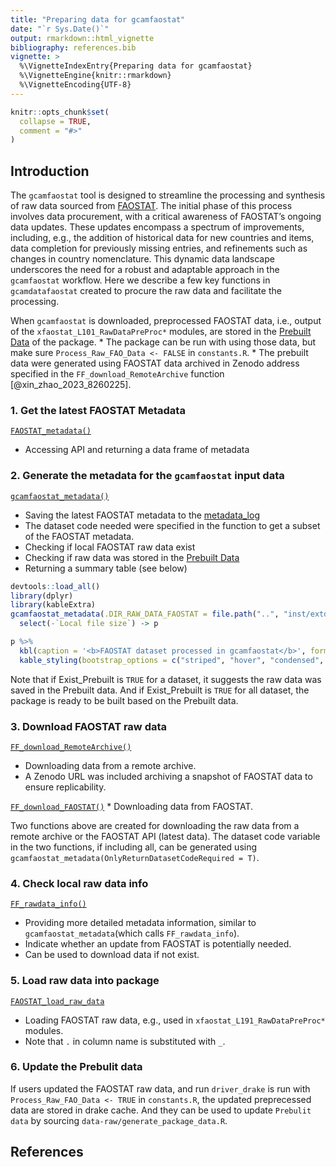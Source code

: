 ```yaml
---
title: "Preparing data for gcamfaostat"
date: "`r Sys.Date()`"
output: rmarkdown::html_vignette
bibliography: references.bib  
vignette: >
  %\VignetteIndexEntry{Preparing data for gcamfaostat}
  %\VignetteEngine{knitr::rmarkdown}
  %\VignetteEncoding{UTF-8}
---
```


```r
knitr::opts_chunk$set(
  collapse = TRUE,
  comment = "#>"
)
```


## Introduction

The `gcamfaostat` tool is designed to streamline the processing and synthesis of raw data sourced from [FAOSTAT](https://www.fao.org/faostat/en/#data). The initial phase of this process involves data procurement, with a critical awareness of FAOSTAT's ongoing data updates. These updates encompass a spectrum of improvements, including, e.g., the addition of historical data for new countries and items, data completion for previously missing entries, and refinements such as changes in country nomenclature. This dynamic data landscape underscores the need for a robust and adaptable approach in the `gcamfaostat` workflow. Here we describe a few key functions in `gcamdatafaostat` created to procure the raw data and facilitate the processing.

When `gcamfaostat` is downloaded, preprocessed FAOSTAT data, i.e., output of the `xfaostat_L101_RawDataPreProc*` modules, are stored in the [Prebuilt Data](https://github.com/JGCRI/gcamfaostat/blob/main/data/PREBUILT_DATA.rda) of the package. 
* The package can be run with using those data, but make sure `Process_Raw_FAO_Data <- FALSE` in `constants.R`. 
* The prebuilt data were generated using FAOSTAT data archived in Zenodo address specified in the `FF_download_RemoteArchive` function [@xin_zhao_2023_8260225].


### 1. Get the latest FAOSTAT Metadata  
[`FAOSTAT_metadata()`](https://jgcri.github.io/gcamfaostat/reference/FAOSTAT_metadata.html)  

* Accessing API and returning a data frame of metadata

### 2. Generate the metadata for the `gcamfaostat` input data  

[`gcamfaostat_metadata()`](https://jgcri.github.io/gcamfaostat/reference/gcamfaostat_metadata.html)  

* Saving the latest FAOSTAT metadata to the [metadata_log](https://github.com/JGCRI/gcamfaostat/tree/main/inst/extdata/aglu/FAO/FAOSTAT/metadata_log)  
* The dataset code needed were specified in the function to get a subset of the FAOSTAT metadata.  
* Checking if local FAOSTAT raw data exist  
* Checking if raw data was stored in the [Prebuilt Data](https://github.com/JGCRI/gcamfaostat/blob/main/data/PREBUILT_DATA.rda)  
* Returning a summary table (see below) 
  
  

``` r
devtools::load_all()
library(dplyr)
library(kableExtra)
gcamfaostat_metadata(.DIR_RAW_DATA_FAOSTAT = file.path("..", "inst/extdata/aglu/FAO/FAOSTAT")) %>% 
  select(-`Local file size`) -> p

p %>%
  kbl(caption = '<b>FAOSTAT dataset processed in gcamfaostat</b>', format = 'html') %>% 
  kable_styling(bootstrap_options = c("striped", "hover", "condensed", "responsive"))
```

Note that if Exist_Prebuilt is `TRUE` for a dataset, it suggests the raw data was saved in the Prebuilt data. And if Exist_Prebuilt is `TRUE` for all dataset, the package is ready to be built based on the Prebuilt data.


### 3. Download FAOSTAT raw data  

[`FF_download_RemoteArchive()`](https://jgcri.github.io/gcamfaostat/reference/FF_download_RemoteArchive.html)  

* Downloading data from a remote archive.
* A Zenodo URL was included archiving a snapshot of FAOSTAT data to ensure replicability.

[`FF_download_FAOSTAT()`](https://jgcri.github.io/gcamfaostat/reference/FF_download_FAOSTAT.html)
* Downloading data from FAOSTAT.
 
Two functions above are created for downloading the raw data from a remote archive or the FAOSTAT API (latest data). The dataset code variable in the two functions, if including all, can be generated using `gcamfaostat_metadata(OnlyReturnDatasetCodeRequired = T)`. 


### 4. Check local raw data info

[`FF_rawdata_info()`](https://jgcri.github.io/gcamfaostat/reference/FF_rawdata_info.html)  

* Providing more detailed metadata information, similar to `gcamfaostat_metadata`(which calls `FF_rawdata_info`).  
* Indicate whether an update from FAOSTAT is potentially needed.
* Can be used to download data if not exist.


### 5. Load raw data into package  

[`FAOSTAT_load_raw_data`](https://jgcri.github.io/gcamfaostat/reference/FAOSTAT_load_raw_data.html)  

* Loading FAOSTAT raw data, e.g., used in `xfaostat_L191_RawDataPreProc*` modules. 
* Note that `.` in column name is substituted with `_`.

### 6. Update the Prebulit data

If users updated the FAOSTAT raw data, and run `driver_drake` is run with `Process_Raw_FAO_Data <- TRUE` in `constants.R`, the updated preprecessed data are stored in drake cache. And they can be used to update `Prebulit data` by sourcing `data-raw/generate_package_data.R`.

## References

